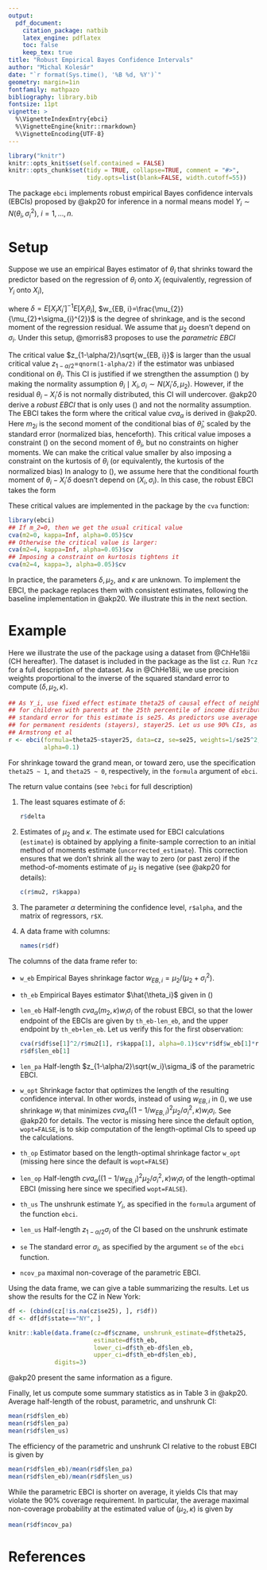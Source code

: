 ```yaml
---
output:
  pdf_document:
    citation_package: natbib
    latex_engine: pdflatex
    toc: false
    keep_tex: true
title: "Robust Empirical Bayes Confidence Intervals"
author: "Michal Kolesár"
date: "`r format(Sys.time(), '%B %d, %Y')`"
geometry: margin=1in
fontfamily: mathpazo
bibliography: library.bib
fontsize: 11pt
vignette: >
  %\VignetteIndexEntry{ebci}
  %\VignetteEngine{knitr::rmarkdown}
  %\VignetteEncoding{UTF-8}
---
```


```r
library("knitr")
knitr::opts_knit$set(self.contained = FALSE)
knitr::opts_chunk$set(tidy = TRUE, collapse=TRUE, comment = "#>",
                      tidy.opts=list(blank=FALSE, width.cutoff=55))
```

The package `ebci` implements robust empirical Bayes confidence intervals
(EBCIs) proposed by @akp20 for inference in a normal means model $Y_i\sim
N(\theta_i, \sigma^2_i)$, $i=1, \dotsc, n$.

# Setup

Suppose we use an empirical Bayes estimator of $\theta_i$ that shrinks toward
the predictor based on the regression of $\theta_i$ onto $X_i$ (equivalently,
regression of $Y_i$ onto $X_i$),
\begin{equation}\label{Bayes-estimator}
\hat{\theta}_{i} = X_i'\delta+w_{EB, i}(Y_i-X_i'\delta),
\end{equation}

where $\delta=E[X_i X_i']^{-1}E[X_i\theta_i]$, $w_{EB,
i}=\frac{\mu_{2}}{\mu_{2}+\sigma_{i}^{2}}$ is the degree of shrinkage, and
\begin{equation}\label{mu2-independence}
\mu_{2}=E[(\theta_i-X_i'\delta)^{2} \mid X_{i}, \sigma_i].
\end{equation}
is the second moment of the regression residual. We assume that $\mu_2$ doesn't
depend on $\sigma_i$. Under this setup, @morris83 proposes to use the *parametric EBCI*
\begin{equation*} \hat{\theta}_{i} \pm
\frac{z_{1-\alpha/2}}{\sqrt{w_{EB, i}}}w_{EB, i}\sigma_i.
\end{equation*}

The critical value $z_{1-\alpha/2}/\sqrt{w_{EB, i}}$ is larger than the usual
critical value $z_{1-\alpha/2}=$`qnorm(1-alpha/2)` if the estimator was unbiased
conditional on $\theta_i$. This CI is justified if we strengthen the assumption
(\ref{mu2-independence}) by making the normality assumption $\theta_i\mid X_{i},
\sigma_{i} \sim N(X_i'\delta, \mu_2)$. However, if the residual
$\theta_i-X_i'\delta$ is not normally distributed, this CI will undercover.
@akp20 derive a *robust EBCI* that is only uses (\ref{mu2-independence}) and not
the normality assumption. The EBCI takes the form
\begin{equation}\label{robust-ebci}
\hat{\theta}_{i} \pm cva_{\alpha}(m_{2i}, \infty) w_{EB, i}\sigma_i,
\,\, m_{2i}=(1-1/w_{EB, i})^2\mu_2/\sigma^2_i=\sigma^{2}_{i}/\mu_{2},
\end{equation}
where the critical value $cva_{\alpha}$ is derived in @akp20. Here $m_{2i}$ is the
second moment of the conditional bias of $\hat{\theta}_i$, scaled by the
standard error (normalized bias, henceforth). This critical value imposes a
constraint (\ref{mu2-independence}) on the second moment of $\theta_i$, but no
constraints on higher moments. We can make the critical value smaller by also
imposing a constraint on the kurtosis of $\theta_i$ (or equivalently, the
kurtosis of the normalized bias)
\begin{equation}\label{kappa-independence}
 \kappa=E[(\theta_i-X_i'\delta)^{4}
\mid X_{i}, \sigma_i]/\mu_{2}^2.
\end{equation}
In analogy to (\ref{mu2-independence}), we assume here that the conditional fourth
moment of $\theta_i-X_i'\delta$ doesn't depend on $(X_i,\sigma_i)$. In this
case, the robust EBCI takes the form
\begin{equation*}
\hat{\theta}_{i} \pm cva_{\alpha}(m_{2i},\kappa) w_{EB, i}\sigma_i.
\end{equation*}

These critical values are implemented in the package by the `cva` function:

```r
library(ebci)
## If m_2=0, then we get the usual critical value
cva(m2=0, kappa=Inf, alpha=0.05)$cv
## Otherwise the critical value is larger:
cva(m2=4, kappa=Inf, alpha=0.05)$cv
## Imposing a constraint on kurtosis tightens it
cva(m2=4, kappa=3, alpha=0.05)$cv
```

In practice, the parameters $\delta, \mu_2$, and $\kappa$ are unknown. To
implement the EBCI, the package replaces them with consistent estimates,
following the baseline implementation in @akp20. We illustrate this in the next
section.

# Example

Here we illustrate the use of the package using a dataset from @ChHe18ii (CH
hereafter). The dataset is included in the package as the list `cz`. Run `?cz`
for a full description of the dataset. As in @ChHe18ii, we use precision weights
proportional to the inverse of the squared standard error to compute
$(\delta,\mu_2,\kappa)$.


```r
## As Y_i, use fixed effect estimate theta25 of causal effect of neighborhood
## for children with parents at the 25th percentile of income distribution. The
## standard error for this estimate is se25. As predictors use average outcome
## for permanent residents (stayers), stayer25. Let us use 90% CIs, as in
## Armstrong et al
r <- ebci(formula=theta25~stayer25, data=cz, se=se25, weights=1/se25^2,
          alpha=0.1)
```

For shrinkage toward the grand mean, or toward zero, use the specification
`theta25 ~ 1`, and `theta25 ~ 0`, respectively, in the `formula` argument of
`ebci`.

The return value contains (see `?ebci` for full description)

1. The least squares estimate of $\delta$:
   ```r
   r$delta
   ```
2. Estimates of $\mu_2$ and $\kappa$. The estimate used for EBCI calculations
   (`estimate`) is obtained by applying a finite-sample correction to an initial
   method of moments estimate (`uncorrected_estimate`). This correction ensures
   that we don't shrink all the way to zero (or past zero) if the
   method-of-moments estimate of $\mu_2$ is negative (see @akp20 for details):
   ```r
   c(r$mu2, r$kappa)
   ```
3. The parameter $\alpha$ determining the confidence level, `r$alpha`, and the
   matrix of regressors, `r$X`.
4. A data frame with columns:
   ```r
   names(r$df)
   ```

The columns of the data frame refer to:

- `w_eb` Empirical Bayes shrinkage factor $w_{EB, i}=\mu_2/(\mu_2+\sigma_i^2)$.
- `th_eb` Empirical Bayes estimator $\hat{\theta_i}$ given in (\ref{Bayes-estimator})
- `len_eb` Half-length $cva_{\alpha}(m_2, \kappa)w_i\sigma_i$ of the robust
  EBCI, so that the lower endpoint of the EBCIs are given by `th_eb-len_eb`, and
  the upper endpoint by `th_eb+len_eb`. Let us verify this for the first observation:
  ```r
  cva(r$df$se[1]^2/r$mu2[1], r$kappa[1], alpha=0.1)$cv*r$df$w_eb[1]*r$df$se[1]
  r$df$len_eb[1]
  ```
- `len_pa` Half-length $z_{1-\alpha/2}\sqrt{w_i}\sigma_i$ of the parametric EBCI.
- `w_opt` Shrinkage factor that optimizes the length of the resulting confidence
  interval. In other words, instead of using $w_{EB, i}$ in (\ref{robust-ebci}),
  we use shrinkage $w_i$ that minimizes $cva_{\alpha}((1-1/w_{EB,
  i})^2\mu_2/\sigma^2_i, \kappa) w_{i}\sigma_i$. See @akp20 for details. The
  vector is missing here since the default option, `wopt=FALSE`, is to skip
  computation of the length-optimal CIs to speed up the calculations.
- `th_op` Estimator based on the length-optimal shrinkage factor `w_opt`
  (missing here since the default is `wopt=FALSE`)
- `len_op` Half-length $cva_{\alpha}((1-1/w_{EB, i})^2\mu_2/\sigma^2_i, \kappa)
  w_{i}\sigma_i$ of the length-optimal EBCI (missing here since we specified
  `wopt=FALSE`).
- `th_us` The unshrunk estimate $Y_i$, as specified in the `formula` argument of
  the function `ebci`.
- `len_us` Half-length $z_{1-\alpha/2}\sigma_i$ of the CI based on the unshrunk
  estimate
- `se` The standard error $\sigma_i$, as specified by the argument `se` of the
  `ebci` function.
- `ncov_pa` maximal non-coverage of the parametric EBCI.

Using the data frame, we can give a table summarizing the results. Let us show
the results for the CZ in New York:
```r
df <- (cbind(cz[!is.na(cz$se25), ], r$df))
df <- df[df$state=="NY", ]

knitr::kable(data.frame(cz=df$czname, unshrunk_estimate=df$theta25,
                        estimate=df$th_eb,
                        lower_ci=df$th_eb-df$len_eb,
                        upper_ci=df$th_eb+df$len_eb),
             digits=3)
```
@akp20 present the same information as a figure.

Finally, let us compute some summary statistics as in Table 3 in @akp20. Average
half-length of the robust, parametric, and unshrunk CI:

```r
mean(r$df$len_eb)
mean(r$df$len_pa)
mean(r$df$len_us)
```
The efficiency of the parametric and unshrunk CI relative to the robust EBCI is given by
```r
mean(r$df$len_eb)/mean(r$df$len_pa)
mean(r$df$len_eb)/mean(r$df$len_us)
```

While the parametric EBCI is shorter on average, it yields CIs that may violate the
90% coverage requirement. In particular, the average maximal non-coverage probability at the
estimated value of $(\mu_{2},\kappa)$ is given by
```r
mean(r$df$ncov_pa)
```

# References
